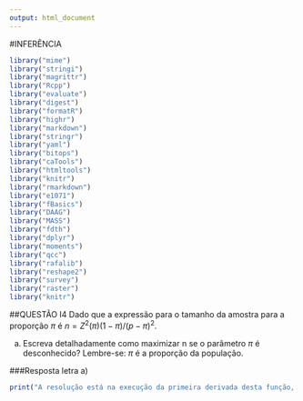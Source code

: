 ---
output: html_document
---
#INFERÊNCIA
```{r, include=FALSE}
library("mime")
library("stringi")
library("magrittr") 
library("Rcpp")
library("evaluate")
library("digest")
library("formatR")
library("highr")
library("markdown")
library("stringr")
library("yaml")
library("bitops")
library("caTools")
library("htmltools")
library("knitr")
library("rmarkdown")
library("e1071")
library("fBasics")
library("DAAG")
library("MASS")
library("fdth")
library("dplyr")
library("moments")
library("qcc")
library("rafalib")
library("reshape2")
library("survey")
library("raster")
library("knitr")
```

##QUESTÃO I4
Dado que a expressão para o tamanho da amostra para a proporção $\pi$ é $n = Z^{2}(\pi)(1-\pi)/(p-\pi)^{2}$.

a) Escreva detalhadamente como maximizar n se o parâmetro $\pi$ é desconhecido? Lembre-se: $\pi$ é a proporção da população.

###Resposta letra a)
```{r}
print("A resolução está na execução da primeira derivada desta função, e então obtém-se o valor máximo desta função.")
```